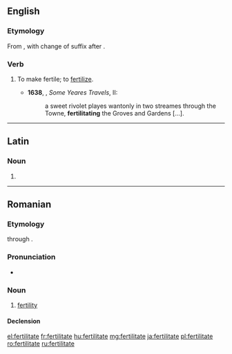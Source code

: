 ==English==
===Etymology===
From {{term|fertility}}, with change of suffix after {{term|debilitate}}.

===Verb===
{{en-verb|fertilitat}}

# {{context|rare|obsolete|lang=en}} To make fertile; to [[fertilize]].
#*'''1638''', {{w|Sir Thomas Herbert, 1st Baronet|Thomas Herbert}}, ''Some Yeares Travels'', II:
#*:a sweet rivolet playes wantonly in two streames through the Towne, '''fertilitating''' the Groves and Gardens [...].

----

==Latin==

===Noun===
{{la-noun-form|fertilitāte}}

# {{inflection of|fertilitas||abl|s|lang=la}}

----

==Romanian==

===Etymology===
{{borrowing|la|fertilitas|lang=ro}} through {{etyl|fr|ro}} {{term|fertilité|lang=fr}}.

===Pronunciation===
* {{IPA|[fer.ti.liˈta.te]|lang=ro}}

===Noun===
{{ro-noun|f|-}}

# [[fertility]]

====Declension====
{{ro-noun-f-tate|fertili|n=sg}}

[[el:fertilitate]]
[[fr:fertilitate]]
[[hu:fertilitate]]
[[mg:fertilitate]]
[[ja:fertilitate]]
[[pl:fertilitate]]
[[ro:fertilitate]]
[[ru:fertilitate]]